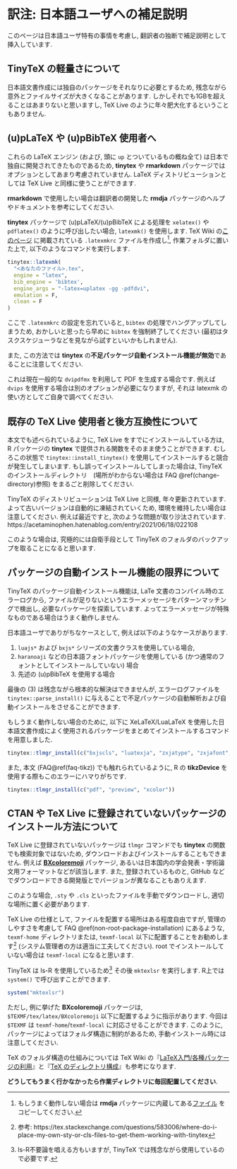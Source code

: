 # 訳注: 日本語ユーザへの補足説明 {#addendum-ja}

:::{.infobox .important data-latex="{important}"}

このページは日本語ユーザ特有の事情を考慮し, 翻訳者の独断で補足説明として挿入しています.

:::

## TinyTeX の軽量さについて

日本語文書作成には独自のパッケージをそれなりに必要とするため, 残念ながら意外とファイルサイズが大きくなることがあります. しかしそれでも1GBを超えることはあまりないと思いますし, TeX Live のように年々肥大化するということもありません.

## (u)pLaTeX や (u)pBibTeX 使用者へ

これらの LaTeX エンジン (および, 頭に `up` とついているもの概ね全て) は日本で独自に開発されてきたものであるため, **tinytex** や **rmarkdown** パッケージではオプションとしてあまり考慮されていません. LaTeX ディストリビューションとしては TeX Live と同様に使うことができます.

**rmarkdown** で使用したい場合は翻訳者の開発した **rmdja** パッケージのヘルプやドキュメントを参考にしてください.

**tinytex** パッケージで (u)pLaTeX/(u)pBibTeX による処理を `xelatex()` や `pdflatex()` のように呼び出したい場合, `latexmk()` を使用します. TeX Wiki の[このページ](https://texwiki.texjp.org/?Latexmk) に掲載されている `.latexmkrc` ファイルを作成し^[もしうまく動作しない場合は **rmdja** パッケージに内蔵してある[ファイル](https://github.com/Gedevan-Aleksizde/rmdja/blob/master/inst/resources/latexmk/.latexmkrc) をコピーしてください.], 作業フォルダに置いた上で, 以下のようなコマンドを実行します.

```r
tinytex::latexmk(
  "<あなたのファイル>.tex",
  engine = "latex",
  bib_engine = 'bibtex',
  engine_args = "-latex=uplatex -gg -pdfdvi",
  emulation = F,
  clean = F
)
```

ここで `.latexmkrc` の設定を忘れていると, `bibtex` の処理でハングアップしてしまうため, おかしいと思ったら早めに `bibtex` を強制終了してください (最初はタスクスケジューラなどを見ながら試すといいかもしれません).

また, この方法では **tinytex** の**不足パッケージ自動インストール機能が無効**であることに注意してください.

これは現在一般的な `dvipdfmx` を利用して PDF を生成する場合です. 例えば `dvips` を使用する場合は別のオプションが必要になりますが, それは latexmk の使い方としてご自身で調べてください.

## 既存の TeX Live 使用者と後方互換性について

本文でも述べられているように, TeX Live をすでにインストールしている方は, R パッケージの **tinytex** で提供される関数をそのまま使うことができます. むしろこの状態で `tinytex::install_tinytex()` を使用してインストールすると競合が発生してしまいます. もし誤ってインストールしてしまった場合は, TinyTeX のインストールディレクトリ　(場所がわからない場合は FAQ \@ref(change-directory)参照) をまるごと削除してください.

TinyTeX のディストリビューションは TeX Live と同様, 年々更新されています. よって古いバージョンは自動的に凍結されていくため, 環境を維持したい場合は注意してください. 例えば最近ですと, 次のような問題が取り沙汰されています. https://acetaminophen.hatenablog.com/entry/2021/06/18/022108

このような場合は, 究極的には自衛手段として TinyTeX のフォルダのバックアップを取ることになると思います. 

## パッケージの自動インストール機能の限界について

TinyTeX のパッケージ自動インストール機能は, LaTe 文書のコンパイル時のエラーログから, ファイルが足りないというエラーメッセージをパターンマッチングで検出し, 必要なパッケージを探索しています. よってエラーメッセージが特殊なものである場合はうまく動作しません.

日本語ユーザでありがちなケースとして, 例えば以下のようなケースがあります.

1. `luajs*` および `bxjs*` シリーズの文書クラスを使用している場合,
1. `haranoaji` などの日本語フォントパッケージを使用している (かつ通常のフォントとしてインストールしていない) 場合
1. 先述の (u)pBibTeX を使用する場合

最後の (3) は残念ながら根本的な解決はできませんが, エラーログファイルを `tinytex::parse_install()` に与えることで不足パッケージの自動解析および自動インストールをさせることができます.

もしうまく動作しない場合のために, 以下に XeLaTeX/LuaLaTeX を使用した日本語文書作成によく使用されるパッケージをまとめてインストールするコマンドを用意しました.

```r
tinytex::tlmgr_install(c("bxjscls", "luatexja", "zxjatype", "zxjafont", "haranoaji", "jlreq"))
```

また, 本文 (FAQ\@ref(faq-tikz)) でも触れられているように, R の **tikzDevice** を使用する際もこのエラーにハマりがちです.

```r
tinytex::tlmgr_install(c("pdf", "preview", "xcolor"))
```

## CTAN や TeX Live に登録されていないパッケージのインストール方法について

TeX Live に登録されていないパッケージは `tlmgr` コマンドでも **tinytex** の関数でも検索対象ではないため, ダウンロードおよびインストールすることもできません. 例えば [**BXcoloremoji**](https://github.com/zr-tex8r/BXcoloremoji) パッケージ, あるいは日本国内の学会発表・学術論文用フォーマットなどが該当します. また, 登録されているものと, GitHub などでダウンロードできる開発版とでバージョンが異なることもありえます.

このような場合, `.sty` や `.cls` といったファイルを手動でダウンロードし, 適切な場所に置く必要があります.

TeX Live の仕様として, ファイルを配置する場所はある程度自由ですが, 管理のしやすさを考慮して FAQ \@ref(non-root-package-installation) にあるような, `texmf-home` ディレクトリまたは, `texmf-local` 以下に配置することをお勧めします^[参考: https://tex.stackexchange.com/questions/583006/where-do-i-place-my-own-sty-or-cls-files-to-get-them-working-with-tinytex] (システム管理者の方は適当に工夫してください). root でインストールしていない場合は `texmf-local` になると思います.

TinyTeX は ls-R を使用しているため[^ls-r] その後 `mktexlsr` を実行します. R上では `system()` で呼び出すことができます.

[^ls-r]: ls-R不要論を唱える方もいますが, TinyTeX では残念ながら使用しているので必要です.

```r
system("mktexlsr")
```

ただし, 例に挙げた **BXcoloremoji** パッケージは, `$TEXMF/tex/latex/BXcoloremoji` 以下に配置するように指示があります. 今回は `$TEXMF` は `texmf-home`/`texmf-local` に対応させることができます. このように, パッケージによってはフォルダ構造に制約があるため, 手動インストール時には注意してください.

TeX のフォルダ構造の仕組みについては TeX Wiki の『[LaTeX入門/各種パッケージの利用](https://texwiki.texjp.org/?LaTeX%E5%85%A5%E9%96%80%2F%E5%90%84%E7%A8%AE%E3%83%91%E3%83%83%E3%82%B1%E3%83%BC%E3%82%B8%E3%81%AE%E5%88%A9%E7%94%A8)』と『[TeX のディレクトリ構成](https://texwiki.texjp.org/?TeX%20%E3%81%AE%E3%83%87%E3%82%A3%E3%83%AC%E3%82%AF%E3%83%88%E3%83%AA%E6%A7%8B%E6%88%90)』も参考になります.

**どうしてもうまく行かなかったら作業ディレクトリに毎回配置してください**.

